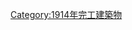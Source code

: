 {{Commonscat|Bridges completed in 1914}}
{{Cat nav 10years|20世紀橋梁|1914||年完工橋梁}}

[[Category:1914年完工建築物|Category:1914年完工建築物]]